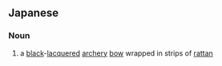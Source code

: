==Japanese==
{{ja-kanjitab|滋|籐}}

===Noun===
{{ja-noun|しげどう}}

# {{alternative spelling of|lang=ja|sort=しげどう|重籐|dot=:}} a [[black]]-[[lacquer]]ed [[archery]] [[bow]] wrapped in strips of [[rattan]]